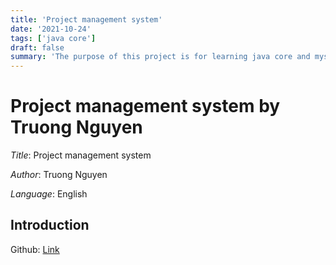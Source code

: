 ```yaml
---
title: 'Project management system'
date: '2021-10-24'
tags: ['java core']
draft: false
summary: 'The purpose of this project is for learning java core and mysql. This project don't have UI, this using console to control system. This have func CRUD project'
---
```


# Project management system by Truong Nguyen

_Title_: Project management system

_Author_: Truong Nguyen

_Language_: English

## Introduction

Github: [Link](https://github.com/nguyen498/quanliduanjava)
